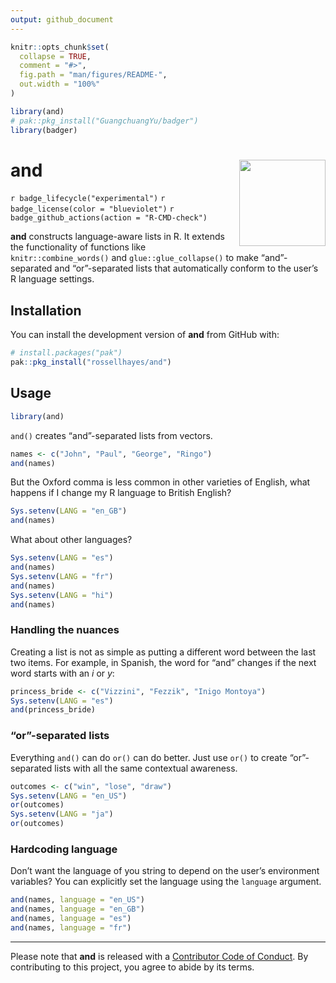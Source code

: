 ```yaml
---
output: github_document
---
```


<!-- README.md is generated from README.Rmd. Please edit that file -->

```r
knitr::opts_chunk$set(
  collapse = TRUE,
  comment = "#>",
  fig.path = "man/figures/README-",
  out.width = "100%"
)

library(and)
# pak::pkg_install("GuangchuangYu/badger")
library(badger)
```

# and <img src="man/figures/logo.png?raw=TRUE" align="right" height="138" />

<!-- badges: start -->
<!-- `r badge_cran_release(color = "brightgreen")` -->
`r badge_lifecycle("experimental")`
`r badge_license(color = "blueviolet")`
`r badge_github_actions(action = "R-CMD-check")`
<!-- `r badge_codecov()` -->
<!-- `r badge_dependencies()` -->
<!-- badges: end -->

**and** constructs language-aware lists in R. It extends the functionality of functions like `knitr::combine_words()` and `glue::glue_collapse()` to make "and"-separated and "or"-separated lists that automatically conform to the user's R language settings.

## Installation

<!-- You can install the released version of **and** from [CRAN](https://CRAN.R-project.org) with: -->

<!-- ``` {r eval = FALSE} -->
<!-- install.packages("and") -->
<!-- ``` -->

You can install the development version of **and** from GitHub with:

``` r
# install.packages("pak")
pak::pkg_install("rossellhayes/and")
```

## Usage

```r
library(and)
```

`and()` creates "and"-separated lists from vectors.

```r
names <- c("John", "Paul", "George", "Ringo")
and(names)
```

But the Oxford comma is less common in other varieties of English, what happens if I change my R language to British English?

```r
Sys.setenv(LANG = "en_GB")
and(names)
```

What about other languages?

```r
Sys.setenv(LANG = "es")
and(names)
Sys.setenv(LANG = "fr")
and(names)
Sys.setenv(LANG = "hi")
and(names)
```

### Handling the nuances

Creating a list is not as simple as putting a different word between the last two items.
For example, in Spanish, the word for "and" changes if the next word starts with an _i_ or _y_:

```r
princess_bride <- c("Vizzini", "Fezzik", "Inigo Montoya")
Sys.setenv(LANG = "es")
and(princess_bride)
```

### "or"-separated lists

Everything `and()` can do `or()` can do better. Just use `or()` to create "or"-separated lists with all the same contextual awareness.

```r
outcomes <- c("win", "lose", "draw")
Sys.setenv(LANG = "en_US")
or(outcomes)
Sys.setenv(LANG = "ja")
or(outcomes)
```

### Hardcoding language

Don't want the language of you string to depend on the user's environment variables?
You can explicitly set the language using the `language` argument.

```r
and(names, language = "en_US")
and(names, language = "en_GB")
and(names, language = "es")
and(names, language = "fr")
```

---

Please note that **and** is released with a [Contributor Code of Conduct](https://contributor-covenant.org/version/2/0/CODE_OF_CONDUCT.html).
By contributing to this project, you agree to abide by its terms.
